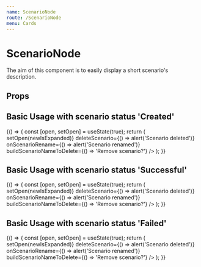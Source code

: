 ```yaml
---
name: ScenarioNode
route: /ScenarioNode
menu: Cards
---
```



# ScenarioNode

The aim of this component is to easily display a short scenario's description.

## Props

<Props of={ScenarioNode} />

## Basic Usage with scenario status 'Created'

<Playground>
  {() => {
    const [open, setOpen] = useState(true);
    return (
      <ScenarioNode
        datasets={[
          {
            id: 'D-000001',
            name: 'A wonderful dataset name',
            tags: ['dataset'],
          },
          {
            id: 'D-000002',
            name: 'Second wonderful dataset name',
            tags: ['dataset'],
          },
        ]}
        scenario={{
          id: 's-00001',
          name: 'Value 1',
          parentId: null,
          creationDate: '2021-09-22T15:53:22.622797996Z',
          datasetList: ['D-000001'],
          ownerName: 'Bob Bobinson',
          state: 'Created',
        }}
        showDeleteIcon={true}
        isExpanded={open}
        setIsExpanded={(newIsExpanded) => setOpen(newIsExpanded)}
        deleteScenario={() => alert('Scenario deleted')}
        onScenarioRename={() => alert('Scenario renamed')}
        buildScenarioNameToDelete={() => 'Remove scenario?'}
      />
    );
  }}
</Playground>

## Basic Usage with scenario status 'Successful'

<Playground>
  {() => {
    const [open, setOpen] = useState(true);
    return (
      <ScenarioNode
        datasets={[
          {
            id: 'D-000001',
            name: 'A wonderful dataset name',
            tags: ['dataset'],
          },
          {
            id: 'D-000002',
            name: 'Second wonderful dataset name',
            tags: ['dataset'],
          },
        ]}
        scenario={{
          id: 's-00001',
          name: 'Value 1',
          parentId: null,
          creationDate: '2021-09-22T15:53:22.622797996Z',
          datasetList: ['D-000001'],
          ownerName: 'Bob Bobinson',
          state: 'Successful',
        }}
        showDeleteIcon={true}
        isExpanded={open}
        setIsExpanded={(newIsExpanded) => setOpen(newIsExpanded)}
        deleteScenario={() => alert('Scenario deleted')}
        onScenarioRename={() => alert('Scenario renamed')}
        buildScenarioNameToDelete={() => 'Remove scenario?'}
      />
    );
  }}
</Playground>

## Basic Usage with scenario status 'Failed'

<Playground>
  {() => {
    const [open, setOpen] = useState(true);
    return (
      <ScenarioNode
        datasets={[
          {
            id: 'D-000001',
            name: 'A wonderful dataset name',
            tags: ['dataset'],
          },
          {
            id: 'D-000002',
            name: 'Second wonderful dataset name',
            tags: ['dataset'],
          },
        ]}
        scenario={{
          id: 's-00001',
          name: 'Value 1',
          parentId: null,
          creationDate: '2021-09-22T15:53:22.622797996Z',
          datasetList: ['D-000001'],
          ownerName: 'Bob Bobinson',
          state: 'Failed',
        }}
        showDeleteIcon={true}
        isExpanded={open}
        setIsExpanded={(newIsExpanded) => setOpen(newIsExpanded)}
        deleteScenario={() => alert('Scenario deleted')}
        onScenarioRename={() => alert('Scenario renamed')}
        buildScenarioNameToDelete={() => 'Remove scenario?'}
      />
    );
  }}
</Playground>
